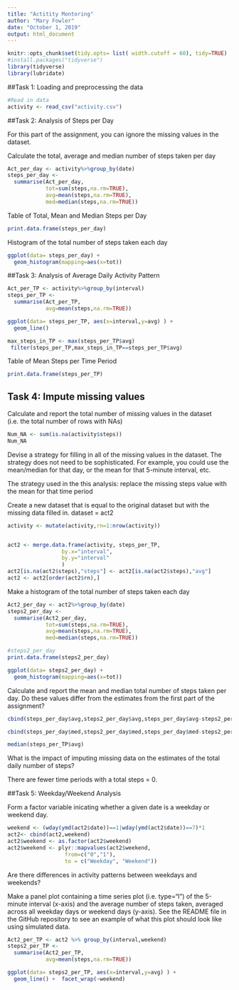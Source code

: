 ---
title: "Actitity Montoring"
author: "Mary Fowler"
date: "October 1, 2019"
output: html_document
---

```{r setup}
knitr::opts_chunk$set(tidy.opts= list( width.cutoff = 60), tidy=TRUE)
#install.packages("tidyverse")
library(tidyverse)
library(lubridate)

```

##Task 1: Loading and preprocessing the data

```{r}
#Read in data
activity <- read_csv("activity.csv")
```
##Task 2: Analysis of Steps per Day

For this part of the assignment, you can ignore the missing values in the dataset.

Calculate the total, average and median number of steps taken per day



```{r}
Act_per_day <- activity%>%group_by(date)
steps_per_day <-
  summarise(Act_per_day,
            tot=sum(steps,na.rm=TRUE),
            avg=mean(steps,na.rm=TRUE),
            med=median(steps,na.rm=TRUE))
```

Table of Total, Mean and Median Steps per Day

```{r}
print.data.frame(steps_per_day)
```

Histogram of the total number of steps taken each day

```{r}
ggplot(data= steps_per_day) +
  geom_histogram(mapping=aes(x=tot))
```

##Task 3: Analysis of Average Daily Activity Pattern

```{r}
Act_per_TP <- activity%>%group_by(interval)
steps_per_TP <-
  summarise(Act_per_TP,
            avg=mean(steps,na.rm=TRUE))
```

```{r}
ggplot(data= steps_per_TP, aes(x=interval,y=avg) ) +
  geom_line()
```

```{r}
max_steps_in_TP <- max(steps_per_TP$avg)
 filter(steps_per_TP,max_steps_in_TP==steps_per_TP$avg)

```

Table of Mean Steps per Time Period
```{r}
print.data.frame(steps_per_TP)
```
## Task 4: Impute missing values

Calculate and report the total number of missing values in the dataset (i.e. the total number of rows with \color{red}{\verb|NA|}NAs)
```{r}
Num_NA <- sum(is.na(activity$steps))
Num_NA
```

Devise a strategy for filling in all of the missing values in the dataset. The strategy does not need to be sophisticated. For example, you could use the mean/median for that day, or the mean for that 5-minute interval, etc.

The strategy used in the this analysis: replace the missing steps value with the mean for that time period

Create a new dataset that is equal to the original dataset but with the missing data filled in. dataset = act2

```{r}
activity <- mutate(activity,rn=1:nrow(activity))


act2 <- merge.data.frame(activity, steps_per_TP,
                 by.x="interval",
                 by.y="interval"
                 )
act2[is.na(act2$steps),"steps"] <- act2[is.na(act2$steps),"avg"]
act2 <- act2[order(act2$rn),]
```


Make a histogram of the total number of steps taken each day 

```{r}
Act2_per_day <- act2%>%group_by(date)
steps2_per_day <-
  summarise(Act2_per_day,
            tot=sum(steps,na.rm=TRUE),
            avg=mean(steps,na.rm=TRUE),
            med=median(steps,na.rm=TRUE))
```


```{r}
#steps2_per_day
print.data.frame(steps2_per_day)
```

```{r}
ggplot(data= steps2_per_day) +
  geom_histogram(mapping=aes(x=tot))
```


Calculate and report the mean and median total number of steps taken per day. Do these values differ from the estimates from the first part of the assignment?

```{r}
cbind(steps_per_day$avg,steps2_per_day$avg,steps_per_day$avg-steps2_per_day$avg)
```

```{r}
cbind(steps_per_day$med,steps2_per_day$med,steps_per_day$med-steps2_per_day$med)
```

```{r}
median(steps_per_TP$avg)
```

What is the impact of imputing missing data on the estimates of the total daily number of steps?

There are fewer time periods with a total steps = 0.

##Task 5: Weekday/Weekend Analysis

Form a factor variable inicating whether a given date is a weekday or weekend day.


```{r}
weekend <- (wday(ymd(act2$date))==1|wday(ymd(act2$date))==7)*1
act2<- cbind(act2,weekend)
act2$weekend <- as.factor(act2$weekend)
act2$weekend <- plyr::mapvalues(act2$weekend, 
                  from=c("0","1"), 
                  to = c("Weekday", "Weekend"))
```

Are there differences in activity patterns between weekdays and weekends?

Make a panel plot containing a time series plot (i.e. \color{red}{\verb|type = "l"|}type="l") of the 5-minute interval (x-axis) and the average number of steps taken, averaged across all weekday days or weekend days (y-axis). See the README file in the GitHub repository to see an example of what this plot should look like using simulated data.


```{r}
Act2_per_TP <- act2 %>% group_by(interval,weekend)
steps2_per_TP <-
  summarise(Act2_per_TP,
            avg=mean(steps,na.rm=TRUE))
```

```{r}
ggplot(data= steps2_per_TP, aes(x=interval,y=avg) ) +
  geom_line() +  facet_wrap(~weekend) 


```
















